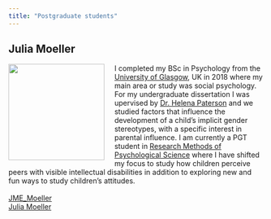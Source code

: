 ```yaml
---
title: "Postgraduate students"
---
```

## Julia Moeller

<img src="images/julia.jpg" style="width:50mm; margin-right: 20px" align="left">

I completed my BSc in Psychology from the [University of Glasgow](https://www.gla.ac.uk), UK in 2018 where my main area or study was social psychology. For my undergraduate dissertation I was upervised by [Dr. Helena Paterson](#helena) and we studied factors that influence the development of a child's implicit gender stereotypes, with a specific interest in parental influence. I am currently a PGT student in [Research Methods of Psychological Science](https://www.gla.ac.uk/postgraduate/taught/psychologicalscienceresearchmethodsof/) where I have shifted my focus to study how children perceive peers with visible intellectual disabilities in addition to exploring new and fun ways to study children's attitudes.
<br><br>
<i class="fa fa-twitter fa-lg"></i> [JME_Moeller](https://twitter.com/jme_moeller)
<br>
<i class="fa fa-envelope"></i> <a href="mailto:2092501m@student.gla.ac.uk">Julia Moeller</a>
<br>